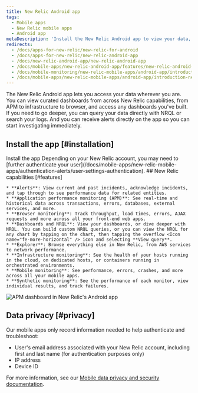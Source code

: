 ```yaml
---
title: New Relic Android app
tags:
  - Mobile apps
  - New Relic mobile apps
  - Android app
metaDescription: 'Install the New Relic Android app to view your data, run queries, and receive and create alerts.'
redirects:
  - /docs/apps-for-new-relic/new-relic-for-android
  - /docs/apps-for-new-relic/new-relic-android-app
  - /docs/new-relic-android-app/new-relic-android-app
  - /docs/mobile-apps/new-relic-android-app/features/new-relic-android-app
  - /docs/mobile-monitoring/new-relic-mobile-apps/android-app/introduction-new-relic-android-app
  - /docs/mobile-apps/new-relic-mobile-apps/android-app/introduction-new-relic-android-app
---
```



The New Relic Android app lets you access your data wherever you are. You can view curated dashboards from across New Relic capabilities, from APM to infrastructure to browser, and access any dashboards you've built. If you need to go deeper, you can query your data directly with NRQL or search your logs. And you can receive alerts directly on the app so you can start investigating immediately.

## Install the app [#installation]

<ButtonGroup>
  <ButtonLink
    data-tessen="stitchedPathLinkClick"
    role="button"
    to="https://play.google.com/store/apps/details?id=com.newrelic.rpm"
    variant="primary"
  >
    Install the app
  </ButtonLink>
</ButtonGroup>

<Callout variant="tip">
  Depending on your New Relic account, you may need to [further authenticate your user](/docs/mobile-apps/new-relic-mobile-apps/authentication-alerts/user-settings-authentication).
</Callout>

<SideBySide>
  <Side>
    ## New Relic capabilities [#features]

    * **Alerts**: View current and past incidents, acknowledge incidents, and tap through to see performance data for related entities.
    * **Application performance monitoring (APM)**: See real-time and historical data across transactions, errors, databases, external services, and more.
    * **Browser monitoring**: Track throughput, load times, errors, AJAX requests and more across all your front-end web apps.
    * **Dashboards and NRQL**: View your dashboards, or dive deeper with NRQL. You can build custom NRQL queries, or you can view the NRQL for any chart by tapping on the chart, then tapping the overflow <Icon name="fe-more-horizontal" /> icon and selecting **View query**.
    * **Explorer**: Browse everything else in New Relic, from AWS services to network performance.
    * **Infrastructure monitoring**: See the health of your hosts running in the cloud, on dedicated hosts, or containers running in orchestrated environments.
    * **Mobile monitoring**: See performance, errors, crashes, and more across all your mobile apps.
    * **Synthetic monitoring**: See the performance of each monitor, view individual results, and track failures.
  </Side>
  <Side>
    <img
      title="APM dashboard in New Relic's Android app"
      alt="APM dashboard in New Relic's Android app"
      src={mobileappsAndroidAppAPMDashboard}
    />
  </Side>
</SideBySide>

## Data privacy [#privacy]

Our mobile apps only record information needed to help authenticate and troubleshoot:

* User's email address associated with your New Relic account, including first and last name (for authentication purposes only)
* IP address
* Device ID

For more information, see our [Mobile data privacy and security documentation](/docs/mobile-monitoring/new-relic-mobile/get-started/security-mobile-apps).
